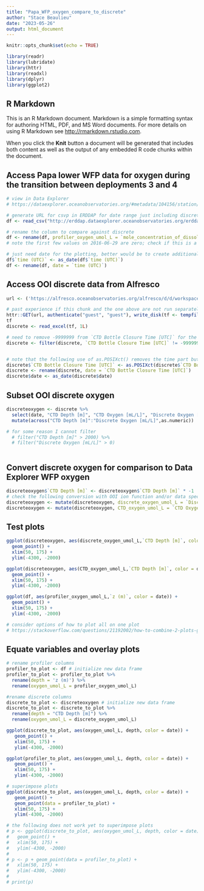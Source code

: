 ```yaml
---
title: "Papa_WFP_oxygen_compare_to_discrete"
author: "Stace Beaulieu"
date: "2023-05-26"
output: html_document
---
```


```r
knitr::opts_chunk$set(echo = TRUE)

library(readr)
library(lubridate)
library(httr)
library(readxl)
library(dplyr)
library(ggplot2)

```

## R Markdown

This is an R Markdown document. Markdown is a simple formatting syntax for authoring HTML, PDF, and MS Word documents. For more details on using R Markdown see <http://rmarkdown.rstudio.com>.

When you click the **Knit** button a document will be generated that includes both content as well as the output of any embedded R code chunks within the document.

## Access Papa lower WFP data for oxygen during the transition between deployments 3 and 4

```r

# view in Data Explorer
# https://dataexplorer.oceanobservatories.org/#metadata/104156/station/35/sensor/data?start=2016-06-22T00:00:00Z&end=2016-07-10T00:00:00Z&leg_clim_max=false&leg_clim_min=false

# generate URL for csvp in ERDDAP for date range just including discrete data at HYPM
df <- read_csv("http://erddap.dataexplorer.oceanobservatories.org/erddap/tabledap/ooi-gp02hypm-wfp03-03-dostal000.csvp?time%2Cz%2Cmole_concentration_of_dissolved_molecular_oxygen_in_sea_water_profiler_depth_enabled&time%3E=2016-06-29T00%3A00%3A00Z&time%3C=2016-07-05T00%3A00%3A00Z&z%3E=-4067&z%3C=-2093") 

# rename the column to compare against discrete
df <- rename(df, profiler_oxygen_umol_L = `mole_concentration_of_dissolved_molecular_oxygen_in_sea_water_profiler_depth_enabled (micromol.L-1)`)
# note the first few values on 2016-06-29 are zero; check if this is a fill value

# just need date for the plotting, better would be to create additional new column date
df$`time (UTC)` <- as_date(df$`time (UTC)`)
df <- rename(df, date = `time (UTC)`)

```


## Access OOI discrete data from Alfresco

```r

url <- ('https://alfresco.oceanobservatories.org/alfresco/d/d/workspace/SpacesStore/adf882e4-16cb-4d89-b89f-c96fcbc05e93/Station_Papa-04_RB1605_Discrete_Summary.xlsx')

```

```r
# past experience if this chunk and the one above are not run separately, get Error
httr::GET(url, authenticate("guest", "guest"), write_disk(tf <- tempfile(fileext = ".xlsx")))
tf
discrete <- read_excel(tf, 1L) 

# need to remove -9999999 from `CTD Bottle Closure Time [UTC]` for the following workflow
discrete <- filter(discrete, `CTD Bottle Closure Time [UTC]` != -9999999)


# note that the following use of as.POSIXct() removes the time part but that all I need to retain is date
discrete$`CTD Bottle Closure Time [UTC]` <- as.POSIXct(discrete$`CTD Bottle Closure Time [UTC]`, tz="UTC")
discrete <- rename(discrete, date = `CTD Bottle Closure Time [UTC]`)
discrete$date <- as_date(discrete$date)

```

## Subset OOI discrete oxygen

```r
discreteoxygen <- discrete %>%
  select(date, "CTD Depth [m]", "CTD Oxygen [mL/L]", "Discrete Oxygen [mL/L]") %>%
  mutate(across("CTD Depth [m]":"Discrete Oxygen [mL/L]",as.numeric))

# for some reason I cannot filter
  # filter("CTD Depth [m]" > 2000) %>%
  # filter("Discrete Oxygen [mL/L]" > 0)
         
```

## Convert discrete oxygen for comparison to Data Explorer WFP oxygen

```r
discreteoxygen$`CTD Depth [m]` <- discreteoxygen$`CTD Depth [m]` * -1
# check the following conversion with OOI ion function and/or data specification sheet
discreteoxygen <- mutate(discreteoxygen, discrete_oxygen_umol_L = `Discrete Oxygen [mL/L]` * 44.66)
discreteoxygen <- mutate(discreteoxygen, CTD_oxygen_umol_L = `CTD Oxygen [mL/L]` * 44.66)


```

## Test plots

```r

ggplot(discreteoxygen, aes(discrete_oxygen_umol_L,`CTD Depth [m]`, color = date)) +
  geom_point() +
  xlim(50, 175) +
  ylim(-4300, -2000)

ggplot(discreteoxygen, aes(CTD_oxygen_umol_L,`CTD Depth [m]`, color = date)) +
  geom_point() +
  xlim(50, 175) +
  ylim(-4300, -2000)

ggplot(df, aes(profiler_oxygen_umol_L,`z (m)`, color = date)) +
  geom_point() +
  xlim(50, 175) +
  ylim(-4300, -2000)

# consider options of how to plot all on one plot
# https://stackoverflow.com/questions/21192002/how-to-combine-2-plots-ggplot-into-one-plot

```

## Equate variables and overlay plots

```r
# rename profiler columns
profiler_to_plot <- df # initialize new data frame
profiler_to_plot <- profiler_to_plot %>%
  rename(depth = 'z (m)') %>%
  rename(oxygen_umol_L = profiler_oxygen_umol_L)

#rename discrete columns
discrete_to_plot <- discreteoxygen # initialize new data frame
discrete_to_plot <- discrete_to_plot %>%
  rename(depth = "CTD Depth [m]") %>%
  rename(oxygen_umol_L = discrete_oxygen_umol_L)

ggplot(discrete_to_plot, aes(oxygen_umol_L, depth, color = date)) +
   geom_point() +
   xlim(50, 175) +
   ylim(-4300, -2000)

ggplot(profiler_to_plot, aes(oxygen_umol_L, depth, color = date)) +
   geom_point() +
   xlim(50, 175) +
   ylim(-4300, -2000)

# superimpose plots
ggplot(discrete_to_plot, aes(oxygen_umol_L, depth, color = date)) +
   geom_point() +
   geom_point(data = profiler_to_plot) +
   xlim(50, 175) +
   ylim(-4300, -2000)

# the following does not work yet to superimpose plots
# p <- ggplot(discrete_to_plot, aes(oxygen_umol_L, depth, color = date)) +
#   geom_point() +
#   xlim(50, 175) +
#   ylim(-4300, -2000)
# 
# p <- p + geom_point(data = profiler_to_plot) +
#   xlim(50, 175) +
#   ylim(-4300, -2000)
# 
# print(p)

```


